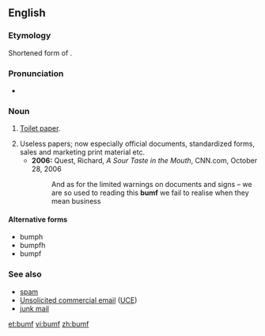 ==English==

===Etymology===
Shortened form of {{term|bumfodder|lang=en}}.

===Pronunciation===
* {{a|UK}} {{IPA|/bʌmf/}}

===Noun===
{{en-noun|-}}

# {{context|British|obsolete}} [[toilet paper|Toilet paper]].
# Useless papers; now especially official documents, standardized forms, sales and marketing print material etc.
#* '''2006:''' Quest, Richard, ''A Sour Taste in the Mouth'', CNN.com, October 28, 2006
#*: And as for the limited warnings on documents and signs – we are so used to reading this '''bumf''' we fail to realise when they mean business

====Alternative forms====
* bumph
* bumpfh
* bumpf

===See also===
* [[spam]]
* [[Unsolicited commercial email]] ([[UCE]])
* [[junk mail]]

[[et:bumf]]
[[vi:bumf]]
[[zh:bumf]]
